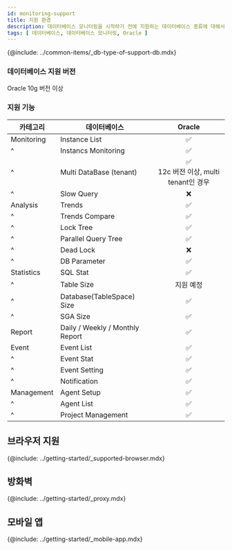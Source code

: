 ```yaml
---
id: monitoring-support
title: 지원 환경
description: 데이터베이스 모니터링을 시작하기 전에 지원하는 데이터베이스 종류에 대해서 알아보세요.
tags: [ 데이터베이스, 데이터베이스 모니터링, Oracle ]
---
```


{@include: ../common-items/_db-type-of-support-db.mdx} 

### 데이터베이스 지원 버전

Oracle 10g 버전 이상
<!-- 
* Tibero 5.x 버전 이상
* CUBRID
* Postgresql 9.2 버전 이상 / EDB PAS 9.2 버전 이상
* MySQL 5.5 버전 이상 / MariaDB 5.5 버전 이상
* MSSQL - SQL Server 2005 버전 이상
* Altibase 6 버전 이상
* Redis 6.0.5 버전 이상
* MongoDB 4.2 버전 이상
-->

### 지원 기능

|카테고리|데이터베이스|Oracle|
|--|--|:-:|
|Monitoring|Instance List|<span class='emoji-ok'>✅</span>|
|^|Instancs Monitoring|<span class='emoji-ok'>✅</span>|
|^|Multi DataBase (tenant)|<span class='emoji-ok'>✅</span><br/>12c 버전 이상, multi tenant인 경우|
|^|Slow Query|<span class='emoji-no'>❌</span>|
|Analysis|Trends|<span class='emoji-ok'>✅</span>|
|^|Trends Compare|<span class='emoji-ok'>✅</span>|
|^|Lock Tree|<span class='emoji-ok'>✅</span>|
|^|Parallel Query Tree|<span class='emoji-ok'>✅</span>|
|^|Dead Lock|<span class='emoji-no'>❌</span>|
|^|DB Parameter|<span class='emoji-ok'>✅</span>|
|Statistics|SQL Stat|<span class='emoji-ok'>✅</span>|
|^|Table Size|지원 예정|
|^|Database(TableSpace) Size|<span class='emoji-ok'>✅</span>|
|^|SGA Size|<span class='emoji-ok'>✅</span>|
|Report|Daily / Weekly / Monthly Report|<span class='emoji-ok'>✅</span>|
|Event|Event List|<span class='emoji-ok'>✅</span>|
|^|Event Stat|<span class='emoji-ok'>✅</span>|
|^|Event Setting|<span class='emoji-ok'>✅</span>|
|^|Notification|<span class='emoji-ok'>✅</span>|
|Management|Agent Setup|<span class='emoji-ok'>✅</span>|
|^|Agent List|<span class='emoji-ok'>✅</span>|
|^|Project Management|<span class='emoji-ok'>✅</span>|

## 브라우저 지원

{@include: ../getting-started/_supported-browser.mdx}  

## 방화벽

{@include: ../getting-started/_proxy.mdx}  

## 모바일 앱

{@include: ../getting-started/_mobile-app.mdx}  